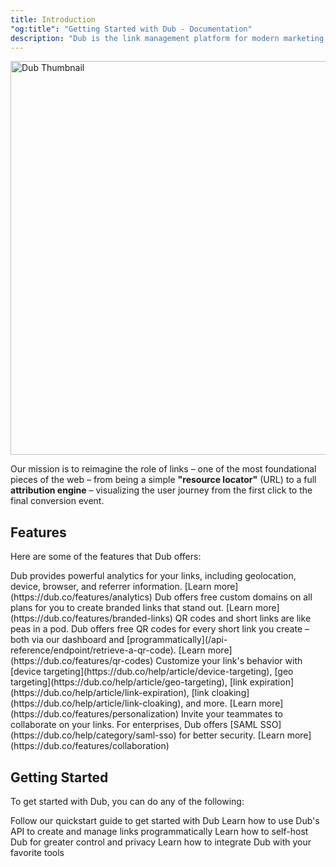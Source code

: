 ```yaml
---
title: Introduction
"og:title": "Getting Started with Dub - Documentation"
description: "Dub is the link management platform for modern marketing teams."
---
```


<Frame>
  <img
    className="rounded-lg border border-gray-100"
    src="/images/thumbnail.jpg"
    alt="Dub Thumbnail"
    width="1200"
    height="630"
  />
</Frame>

Our mission is to reimagine the role of links – one of the most foundational pieces of the web – from being a simple **"resource locator"** (URL) to a full **attribution engine** – visualizing the user journey from the first click to the final conversion event.

## Features

Here are some of the features that Dub offers:

<AccordionGroup>
  <Accordion title="Advanced Analytics" icon="chart-line">
    Dub provides powerful analytics for your links, including geolocation,
    device, browser, and referrer information. [Learn
    more](https://dub.co/features/analytics)
  </Accordion>
  <Accordion title="Branded Links" icon="link">
    Dub offers free custom domains on all plans for you to create branded links
    that stand out. [Learn more](https://dub.co/features/branded-links)
  </Accordion>
  <Accordion title="QR Codes" icon="qrcode">
    QR codes and short links are like peas in a pod. Dub offers free QR codes
    for every short link you create – both via our dashboard and
    [programmatically](/api-reference/endpoint/retrieve-a-qr-code). [Learn
    more](https://dub.co/features/qr-codes)
  </Accordion>
  <Accordion title="Personalization" icon="user">
    Customize your link's behavior with [device
    targeting](https://dub.co/help/article/device-targeting), [geo
    targeting](https://dub.co/help/article/geo-targeting), [link
    expiration](https://dub.co/help/article/link-expiration), [link
    cloaking](https://dub.co/help/article/link-cloaking), and more. [Learn
    more](https://dub.co/features/personalization)
  </Accordion>
  <Accordion title="Team Collaboration" icon="users">
    Invite your teammates to collaborate on your links. For enterprises, Dub
    offers [SAML SSO](https://dub.co/help/category/saml-sso) for better
    security. [Learn more](https://dub.co/features/collaboration)
  </Accordion>
</AccordionGroup>

## Getting Started

To get started with Dub, you can do any of the following:

<CardGroup cols={2}>
  <Card title="Quickstart Guide" icon="code" href="/quickstart">
    Follow our quickstart guide to get started with Dub
  </Card>
  <Card title="Try our API" icon="code" href="/api-reference/introduction">
    Learn how to use Dub's API to create and manage links programmatically
  </Card>
  <Card title="Self-host Dub" icon="building" href="/self-hosting/guide">
    Learn how to self-host Dub for greater control and privacy
  </Card>
  <Card title="Integrate with Dub" icon="circle-nodes" href="/integrations">
    Learn how to integrate Dub with your favorite tools
  </Card>
</CardGroup>
